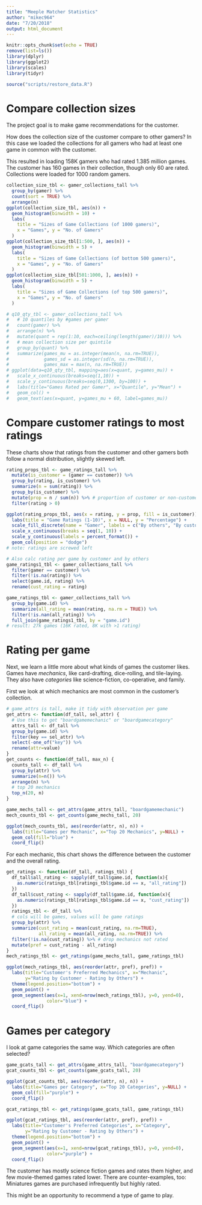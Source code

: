 ```yaml
---
title: "Meeple Matcher Statistics"
author: "mikec964"
date: "7/20/2018"
output: html_document
---
```


```r
knitr::opts_chunk$set(echo = TRUE)
remove(list=ls())
library(dplyr)
library(ggplot2)
library(scales)
library(tidyr)

source("scripts/restore_data.R")
```

# Compare collection sizes
The project goal is to make game recommendations for the customer.

How does the collection size of the customer compare to other gamers?
In this case we loaded the collections for all gamers who had at least one game
in common with the customer.

This resulted in loading 158K gamers who had rated 1.385 million games. The
customer has 160 games in their collection, though only 60 are rated.
Collections were loaded for 1000 random gamers.
```r
collection_size_tbl <- gamer_collections_tall %>%
  group_by(gamer) %>%
  count(sort = TRUE) %>%
  arrange(n)
ggplot(collection_size_tbl, aes(n)) +
  geom_histogram(binwidth = 10) +
  labs(
    title = "Sizes of Game Collections (of 1000 gamers)",
    x = "Games", y = "No. of Gamers"
  )
ggplot(collection_size_tbl[1:500, ], aes(n)) +
  geom_histogram(binwidth = 5) +
  labs(
    title = "Sizes of Game Collections (of bottom 500 gamers)",
    x = "Games", y = "No. of Gamers"
  )
ggplot(collection_size_tbl[501:1000, ], aes(n)) +
  geom_histogram(binwidth = 5) +
  labs(
    title = "Sizes of Game Collections (of top 500 gamers)",
    x = "Games", y = "No. of Gamers"
  )

```

```r
# q10_qty_tbl <- gamer_collections_tall %>%
#   # 10 quantiles by #games per gamer
#   count(gamer) %>%
#   arrange(n) %>%
#   mutate(quant = rep(1:10, each=ceiling(length(gamer)/10))) %>%
#   # mean collection size per quintile
#   group_by(quant) %>%
#   summarize(games_mu = as.integer(mean(n, na.rm=TRUE)),
#             games_sd = as.integer(sd(n, na.rm=TRUE)),
#             games_max = max(n, na.rm=TRUE))
# ggplot(data=q10_qty_tbl, mapping=aes(x=quant, y=games_mu)) +
#   scale_x_continuous(breaks=seq(1,10)) +
#   scale_y_continuous(breaks=seq(0,1300, by=100)) +
#   labs(title="Games Rated per Gamer", x="Quantile", y="Mean") +
#   geom_col() +
#   geom_text(aes(x=quant, y=games_mu + 60, label=games_mu))
```

# Compare customer ratings to most ratings
These charts show that ratings from the customer and other gamers both follow
a normal distribution, slightly skewed left.
```r
rating_props_tbl <- game_ratings_tall %>%
  mutate(is_customer = (gamer == customer)) %>%
  group_by(rating, is_customer) %>%
  summarize(n = sum(rating)) %>%
  group_by(is_customer) %>%
  mutate(prop = n / sum(n)) %>% # proportion of customer or non-customer votes
  filter(rating > 0)

ggplot(rating_props_tbl, aes(x = rating, y = prop, fill = is_customer)) +
  labs(title = "Game Ratings (1-10)", x = NULL, y = "Percentage") +
  scale_fill_discrete(name = "Gamer", labels = c("By others", "By customer")) +
  scale_x_continuous(breaks = seq(1, 10)) +
  scale_y_continuous(labels = percent_format()) +
  geom_col(position = "dodge")
# note: ratings are screwed left

# Also calc rating per game by customer and by others
game_ratings1_tbl <- gamer_collections_tall %>%
  filter(gamer == customer) %>%
  filter(!is.na(rating)) %>%
  select(game.id, rating) %>%
  rename(cust_rating = rating)

game_ratings_tbl <- gamer_collections_tall %>%
  group_by(game.id) %>%
  summarize(all_rating = mean(rating, na.rm = TRUE)) %>%
  filter(!is.nan(all_rating)) %>%
  full_join(game_ratings1_tbl, by = "game.id")
# result: 27k games (16K rated, 8K with >1 rating)

```


# Rating per game
Next, we learn a little more about what kinds of games the customer likes.
Games have *mechanics*, like card-drafting, dice-rolling, and tile-laying. They
also have *categories* like science-fiction, co-operative, and family.

First we look at which mechanics are most common in the customer's collection.
```r
# game_attrs is tall, make it tidy with observation per game
get_attrs <- function(df_tall, sel_attr) {
  # Use this to get "boardgamemechanic" or "boardgamecategory"
  attrs_tall <- df_tall %>%
  group_by(game.id) %>%
  filter(key == sel_attr) %>%
  select(-one_of("key")) %>%
  rename(attr=value)
}
get_counts <- function(df_tall, max_n) {
  counts_tall <- df_tall %>%
  group_by(attr) %>%
  summarize(n=n()) %>%
  arrange(n) %>%
  # top 20 mechanics
  top_n(20, n)
}

game_mechs_tall <- get_attrs(game_attrs_tall, "boardgamemechanic")
mech_counts_tbl <- get_counts(game_mechs_tall, 20)

ggplot(mech_counts_tbl, aes(reorder(attr, n), n)) +
  labs(title="Games per Mechanic", x="Top 20 Mechanics", y=NULL) +
  geom_col(fill="blue") +
  coord_flip()
```

For each mechanic, this chart shows the difference between the
customer and the overall rating.
```r
get_ratings <- function(df_tall, ratings_tbl) {
  df_tall$all_rating <- sapply(df_tall$game.id, function(x){
    as.numeric(ratings_tbl[ratings_tbl$game.id == x, "all_rating"])
  })
  df_tall$cust_rating <- sapply(df_tall$game.id, function(x){
    as.numeric(ratings_tbl[ratings_tbl$game.id == x, "cust_rating"])
  })
  ratings_tbl <- df_tall %>%
  # cols will be games, values will be game ratings
  group_by(attr) %>%
  summarize(cust_rating = mean(cust_rating, na.rm=TRUE),
            all_rating = mean(all_rating, na.rm=TRUE)) %>%
  filter(!is.na(cust_rating)) %>% # drop mechanics not rated
  mutate(pref = cust_rating - all_rating)
}
mech_ratings_tbl <- get_ratings(game_mechs_tall, game_ratings_tbl)

ggplot(mech_ratings_tbl, aes(reorder(attr, pref), pref)) +
  labs(title="Customer's Preferred Mechanics", x="Mechanic", 
       y="Rating by Customer - Rating by Others") +
  theme(legend.position="bottom") +
  geom_point() +
  geom_segment(aes(x=1, xend=nrow(mech_ratings_tbl), y=0, yend=0), 
               color="blue") +
  coord_flip()
```

# Games per category
I look at game categories the same way. Which categories are often selected?
```r
game_gcats_tall <- get_attrs(game_attrs_tall, "boardgamecategory")
gcat_counts_tbl <- get_counts(game_gcats_tall, 20)

ggplot(gcat_counts_tbl, aes(reorder(attr, n), n)) +
  labs(title="Games per Category", x="Top 20 Categories", y=NULL) +
  geom_col(fill="purple") +
  coord_flip()
```

```r
gcat_ratings_tbl <- get_ratings(game_gcats_tall, game_ratings_tbl)

ggplot(gcat_ratings_tbl, aes(reorder(attr, pref), pref)) +
  labs(title="Customer's Preferred Categories", x="Category", 
       y="Rating by Customer - Rating by Others") +
  theme(legend.position="bottom") +
  geom_point() +
  geom_segment(aes(x=1, xend=nrow(gcat_ratings_tbl), y=0, yend=0),
               color="purple") +
  coord_flip()
```
The customer has mostly science fiction games and rates them higher, and few
movie-themed games rated lower. There are counter-examples, too: Miniatures
games are purchased infrequently but highly rated.

This might be an opportunity to recommend a type of game to play.
